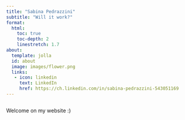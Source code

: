 ```yaml
---
title: "Sabina Pedrazzini"
subtitle: "Will it work?"
format: 
  html:
    toc: true
    toc-depth: 2
    linestretch: 1.7
about:
  template: jolla
  id: about
  image: images/flower.png
  links:
   - icon: linkedin
     text: LinkedIn
     href: https://ch.linkedin.com/in/sabina-pedrazzini-543051169
---
```


``` {#about}
```

Welcome on my website :)

